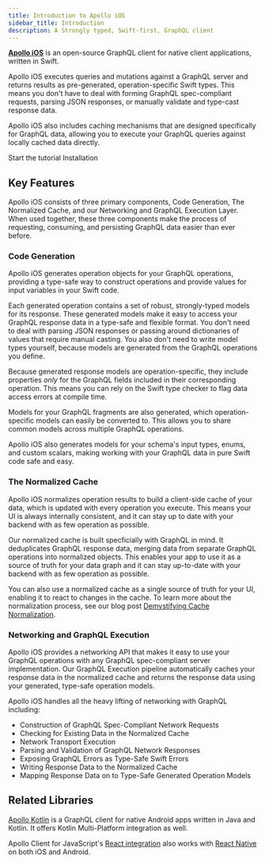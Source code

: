 ```yaml
---
title: Introduction to Apollo iOS
sidebar_title: Introduction
description: A Strongly typed, Swift-first, GraphQL client
---
```


[**Apollo iOS**](https://github.com/apollographql/apollo-ios) is an open-source GraphQL client for native client applications, written in Swift.

Apollo iOS executes queries and mutations against a GraphQL server and returns results as pre-generated, operation-specific Swift types. This means you don't have to deal with forming GraphQL spec-compliant requests, parsing JSON responses, or manually validate and type-cast response data.

Apollo iOS also includes caching mechanisms that are designed specifically for GraphQL data, allowing you to execute your GraphQL queries against locally cached data directly.

<p>
  <ButtonLink
    colorScheme="indigo"
    href="./tutorial/tutorial-introduction/"
    mr="4"
  >
    Start the tutorial
  </ButtonLink>
  <ButtonLink
    href="./installation/"
  >
    Installation
  </ButtonLink>
</p>

## Key Features

Apollo iOS consists of three primary components, Code Generation, The Normalized Cache, and our Networking and GraphQL Execution Layer. When used together, these three components make the process of requesting, consuming, and persisting GraphQL data easier than ever before.

### Code Generation

Apollo iOS generates operation objects for your GraphQL operations, providing a type-safe way to construct operations and provide values for input variables in your Swift code.

Each generated operation contains a set of robust, strongly-typed models for its response. These generated models make it easy to access your GraphQL response data in a type-safe and flexible format. You don't need to deal with parsing JSON responses or passing around dictionaries of values that require manual casting. You also don't need to write model types yourself, because models are generated from the GraphQL operations you define.

Because generated response models are operation-specific, they include properties _only_ for the GraphQL fields included in their corresponding operation. This means you can rely on the Swift type checker to flag data access errors at compile time.

Models for your GraphQL fragments are also generated, which operation-specific models can easily be converted to. This allows you to share common models across multiple GraphQL operations.

Apollo iOS also generates models for your schema's input types, enums, and custom scalars, making working with your GraphQL data in pure Swift code safe and easy.

### The Normalized Cache

Apollo iOS normalizes operation results to build a client-side cache of your data, which is updated with every operation you execute. This means your UI is always internally consistent, and it can stay up to date with your backend with as few operation as possible.

Our normalized cache is built specficially with GraphQL in mind. It deduplicates GraphQL response data, merging data from separate GraphQL operations into normalized objects. This enables your app to use it as a source of truth for your data graph and it can stay up-to-date with your backend with as few operation as possible.

You can also use a normalized cache as a single source of truth for your UI, enabling it to react to changes in the cache. To learn more about the normalization process, see our blog post [Demystifying Cache Normalization](https://www.apollographql.com/blog/apollo-client/caching/demystifying-cache-normalization).

### Networking and GraphQL Execution

Apollo iOS provides a networking API that makes it easy to use your GraphQL operations with any GraphQL spec-compliant server implementation. Our GraphQL Execution pipeline automatically caches your response data in the normalized cache and returns the response data using your generated, type-safe operation models.

Apollo iOS handles all the heavy lifting of networking with GraphQL including:

- Construction of GraphQL Spec-Compliant Network Requests
- Checking for Existing Data in the Normalized Cache
- Network Transport Execution
- Parsing and Validation of GraphQL Network Responses
- Exposing GraphQL Errors as Type-Safe Swift Errors
- Writing Response Data to the Normalized Cache
- Mapping Response Data on to Type-Safe Generated Operation Models

## Related Libraries

[Apollo Kotlin](/kotlin/) is a GraphQL client for native Android apps written in Java and Kotlin. It offers Kotlin Multi-Platform integration as well.

Apollo Client for JavaScript's [React integration](/react) also works with [React Native](https://facebook.github.io/react-native/) on both iOS and Android.

